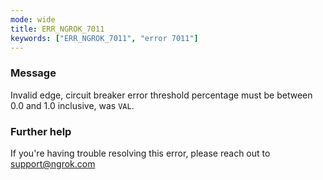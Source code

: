 ```yaml
---
mode: wide
title: ERR_NGROK_7011
keywords: ["ERR_NGROK_7011", "error 7011"]
---
```


### Message

Invalid edge, circuit breaker error threshold percentage must be between 0.0 and 1.0 inclusive, was `VAL`.

### Further help

If you're having trouble resolving this error, please reach out to [support@ngrok.com](mailto:support@ngrok.com?subject=Help%20with%20ERR_NGROK_7011)
